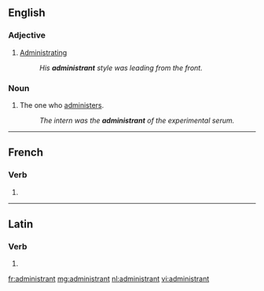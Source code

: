 ==English==

===Adjective===
{{en-adj|-}}

# [[administrating|Administrating]]
#: ''His '''administrant''' style was leading from the front.''

===Noun===
{{en-noun}}

# The one who [[administer]]s.
#: ''The intern was the '''administrant''' of the experimental serum.''

----

==French==

===Verb===
{{head|fr|present participle}}

# {{present participle of|administrer|lang=fr}}

----

==Latin==

===Verb===
{{la-verb-form|administrant}}

# {{inflection of|administrō||3|p|pres|act|ind|lang=la}}

[[fr:administrant]]
[[mg:administrant]]
[[nl:administrant]]
[[vi:administrant]]